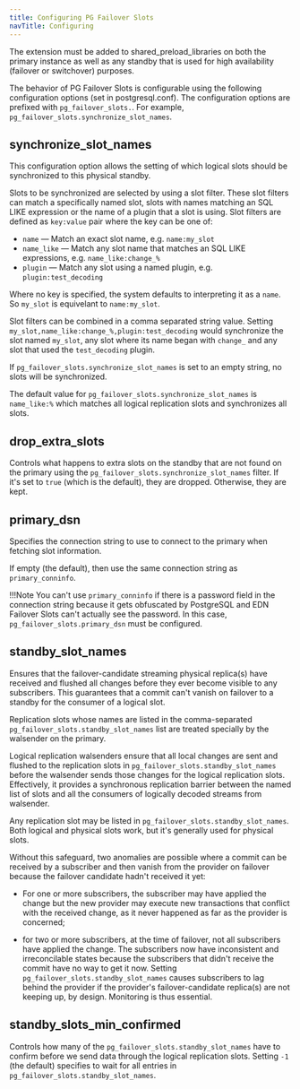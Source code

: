```yaml
---
title: Configuring PG Failover Slots
navTitle: Configuring
---
```


The extension  must be added to shared_preload_libraries on both the primary instance as well as any standby that is used for high availability (failover or switchover) purposes.

The behavior of PG Failover Slots is configurable using the following configuration options (set in postgresql.conf). The configuration options are prefixed with `pg_failover_slots.`. For example, `pg_failover_slots.synchronize_slot_names`.

## synchronize_slot_names
This configuration option allows the setting of which logical slots should be synchronized to this physical standby. 

Slots to be synchronized are selected by using a slot filter. These slot filters can match a specifically named slot, slots with names matching an SQL LIKE expression or the name of a plugin that a slot is using. Slot filters are defined as `key:value` pair where the key can be one of:

* `name` &mdash; Match an exact slot name, e.g. `name:my_slot`
* `name_like` &mdash; Match any slot name that matches an SQL LIKE expressions, e.g. `name_like:change_%`
* `plugin` &mdash; Match any slot using a named plugin, e.g. `plugin:test_decoding`

Where no key is specified, the system defaults to interpreting it as a `name`. So `my_slot` is equivelant to `name:my_slot`.

Slot filters can be combined in a comma separated string value. Setting `my_slot,name_like:change_%,plugin:test_decoding` would synchronize the slot named `my_slot`, any slot where its name began with `change_` and any slot that used the `test_decoding` plugin.

If `pg_failover_slots.synchronize_slot_names` is set to an empty string, no slots will be synchronized.

The default value for `pg_failover_slots.synchronize_slot_names` is `name_like:%` which matches all logical replication slots and  synchronizes all slots.

## drop_extra_slots
Controls what happens to extra slots on the standby that are not found on the primary using the `pg_failover_slots.synchronize_slot_names` filter. If it's set to `true` (which is the default), they are dropped. Otherwise, they are kept.

## primary_dsn
Specifies the connection string to use to connect to the primary when fetching slot information.

If empty (the default), then use the same connection string as `primary_conninfo`.

!!!Note 
   You can't use `primary_conninfo` if there is a password field in the connection string because it gets obfuscated by PostgreSQL and EDN Failover Slots can't actually see the password. In this case, `pg_failover_slots.primary_dsn` must be configured.

## standby_slot_names
Ensures that the failover-candidate streaming physical replica(s) have received and flushed all changes before they ever become visible to any subscribers. This guarantees that a commit can't vanish on failover to a standby for the consumer of a logical slot.

Replication slots whose names are listed in the comma-separated `pg_failover_slots.standby_slot_names` list are treated specially by the walsender on the primary.

Logical replication walsenders ensure that all local changes are sent and flushed to the replication slots in `pg_failover_slots.standby_slot_names` before the walsender sends those changes for the logical replication slots. Effectively, it provides a synchronous replication barrier between the named list of slots and all the consumers of logically decoded streams from walsender.

Any replication slot may be listed in `pg_failover_slots.standby_slot_names`. Both logical and physical slots work, but it's generally used for physical slots.

Without this safeguard, two anomalies are possible where a commit can be received by a subscriber and then vanish from the provider on failover because the failover candidate hadn't received it yet:

- For one or more subscribers, the subscriber may have applied the change but the new provider may execute new transactions that conflict with the received change, as it never happened as far as the provider is concerned;

- for two or more subscribers, at the time of failover, not all subscribers have applied the change. The subscribers now have inconsistent and irreconcilable states because the subscribers that didn't receive the commit have no way to get it now.
Setting `pg_failover_slots.standby_slot_names` causes subscribers to lag behind the provider if the provider's failover-candidate replica(s) are not keeping up, by design. Monitoring is thus essential.

## standby_slots_min_confirmed
Controls how many of the `pg_failover_slots.standby_slot_names` have to confirm before we send data through the logical replication slots. Setting `-1` (the default) specifies to wait for all entries in `pg_failover_slots.standby_slot_names`.
